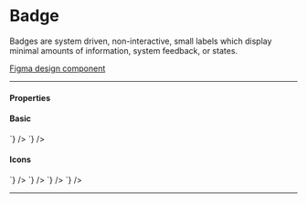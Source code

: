 

<Meta title="Components/Badge" />

# Badge

Badges are system driven, non-interactive, small labels
which display minimal amounts of information, system feedback, or states.

[Figma design component](https://www.figma.com/file/qWGWDvULAAZuVaDpXCRzqP/DS-Website?node-id=820%3A11807)

---

#### Properties

<Props>
  <Prop
    name="type"
    type="success | warning | information | emergency | dark | midtone | light"
    required={true}
    description="Defines the context and colour of the badge"
  />
  <Prop
    name="content"
    type="string"
    description="Badge text"
  />
  <Prop
    name="icon"
    type="boolean"
    default={false}
    description="Flag to show the icon corresponding to the defined type"
  />
</Props>

#### Basic

<Story name="Basic">
  <GoABadge type="information" content="Information" />
  <GoABadge type="success" content="Success" />
  <GoABadge type="important" content="Important" />
  <GoABadge type="emergency" content="Emergency" />
  <GoABadge type="dark" content="Dark" />
  <GoABadge type="midtone" content="Midtone" />
  <GoABadge type="light" content="Light" />
</Story>

<Tabs>
  <Tab label="Web Component" hidden={true}>
    <CodeSnippet
      lang="html"
      code={`
        <goa-badge type="information" content="Information" />
        <goa-badge type="success" content="Success" />
        <goa-badge type="important" content="Important" />
        <goa-badge type="emergency" content="Emergency" />
        <goa-badge type="dark" content="Dark" />
        <goa-badge type="midtone" content="Midtone" />
        <goa-badge type="light" content="Light" />
      `}
    />
  </Tab>
  <Tab label="Angular">
    <CodeSnippet
      lang="html"
      code={`
        <goa-badge type="information" content="Information"></goa-badge>
        <goa-badge type="success" content="Success"></goa-badge>
        <goa-badge type="important" content="Important"></goa-badge>
        <goa-badge type="emergency" content="Emergency"></goa-badge>
        <goa-badge type="dark" content="Dark"></goa-badge>
        <goa-badge type="midtone" content="Midtone"></goa-badge>
        <goa-badge type="light" content="Light"></goa-badge>
      `}
    />
  </Tab>
  <Tab label="React">
    <CodeSnippet
      lang="tsx"
      code={`
        <GoABadge type="information" content="Information" />
        <GoABadge type="success" content="Success" />
        <GoABadge type="important" content="Important" />
        <GoABadge type="emergency" content="Emergency" />
        <GoABadge type="dark" content="Dark" />
        <GoABadge type="midtone" content="Midtone" />
        <GoABadge type="light" content="Light" />
      `}
    />
  </Tab>
</Tabs>

#### Icons


<Story name="Icon">
  <GoABadge type="information" icon />
  <GoABadge type="success" icon />
  <GoABadge type="important" icon />
  <GoABadge type="emergency" icon />
  <GoABadge type="dark" icon />
  <GoABadge type="midtone" icon />
  <GoABadge type="light" icon />
</Story>

<Tabs>
  <Tab label="Web Component" hidden={true}>
    <CodeSnippet
      lang="html"
      code={`
        <goa-badge type="information" icon />
        <goa-badge type="success" icon />
        <goa-badge type="important" icon />
        <goa-badge type="emergency" icon />
        <goa-badge type="dark" icon />
        <goa-badge type="midtone" icon />
        <goa-badge type="light" icon />
      `}
    />
  </Tab>
  <Tab label="Angular">
    <CodeSnippet
      lang="html"
      code={`
        <goa-badge type="information" icon></goa-badge>
        <goa-badge type="success" icon></goa-badge>
        <goa-badge type="important" icon></goa-badge>
        <goa-badge type="emergency" icon></goa-badge>
        <goa-badge type="dark" icon></goa-badge>
        <goa-badge type="midtone" icon></goa-badge>
        <goa-badge type="light" icon></goa-badge>
      `}
    />
  </Tab>
  <Tab label="React">
    <CodeSnippet
      lang="tsx"
      code={`
        <GoABadge type="information" icon />
        <GoABadge type="success" icon />
        <GoABadge type="important" icon />
        <GoABadge type="emergency" icon />
        <GoABadge type="dark" icon />
        <GoABadge type="midtone" icon />
        <GoABadge type="light" icon />
      `}
    />
  </Tab>
</Tabs>

<Story name="Text and Icon">
  <GoABadge type="information" content="Information" icon />
  <GoABadge type="success" content="Success" icon />
  <GoABadge type="important" content="Important" icon />
  <GoABadge type="emergency" content="Emergency" icon />
  <GoABadge type="dark" content="Dark" icon />
  <GoABadge type="midtone" content="Midtone" icon />
  <GoABadge type="light" content="Light" icon />
</Story>

<Tabs>
  <Tab label="Web Component" hidden={true}>
    <CodeSnippet
      lang="html"
      code={`
        <goa-badge type="information" content="Information" icon />
        <goa-badge type="success" content="Success" icon />
        <goa-badge type="important" content="Important" icon />
        <goa-badge type="emergency" content="Emergency" icon />
        <goa-badge type="dark" content="Dark" icon />
        <goa-badge type="midtone" content="Midtone" icon />
        <goa-badge type="light" content="Light" icon />
      `}
    />
  </Tab>
  <Tab label="Angular">
    <CodeSnippet
      lang="html"
      code={`
        <goa-badge type="information" content="Information" icon="true"></goa-badge>
        <goa-badge type="success" content="Success" icon="true"></goa-badge>
        <goa-badge type="important" content="Important" icon="true"></goa-badge>
        <goa-badge type="emergency" content="Emergency" icon="true"></goa-badge>
        <goa-badge type="dark" content="Dark" icon="true"></goa-badge>
        <goa-badge type="midtone" content="Midtone" icon="true"></goa-badge>
        <goa-badge type="light" content="Light" icon="true"></goa-badge>
      `}
    />
  </Tab>
  <Tab label="React">
    <CodeSnippet
      lang="tsx"
      code={`
        <GoABadge type="information" content="Information" icon />
        <GoABadge type="success" content="Success" icon />
        <GoABadge type="important" content="Important" icon />
        <GoABadge type="emergency" content="Emergency" icon />
        <GoABadge type="dark" content="Dark" icon />
        <GoABadge type="midtone" content="Midtone" icon />
        <GoABadge type="light" content="Light" icon />
      `}
    />
  </Tab>
</Tabs>

---

<SupportInfo />
